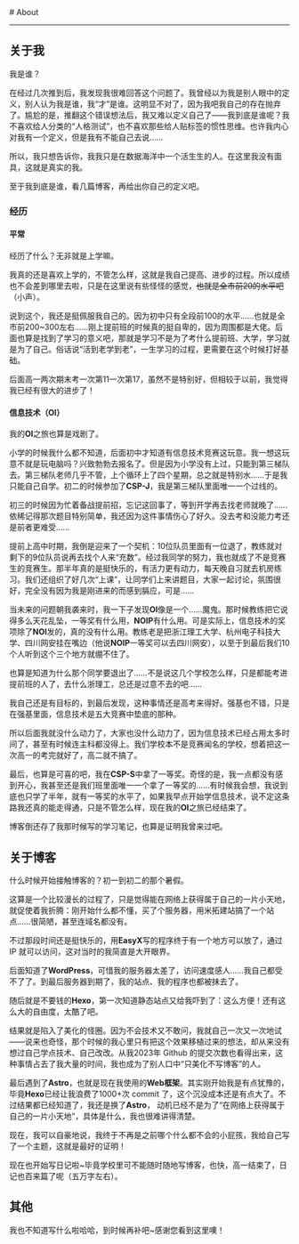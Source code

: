 
<BaseLayout PageID="about">
  <BaseCard title="about">
# About

---

## 关于我

我是谁？

在经过几次推到后，我发现我很难回答这个问题了。我曾经以为我是别人眼中的定义，别人认为我是谁，我“才”是谁。这明显不对了，因为我吧我自己的存在抛弃了。尴尬的是，推翻这个错误想法后，我又难以定义自己了——我到底是谁呢？我不喜欢给人分类的“人格测试”，也不喜欢那些给人贴标签的惯性思维。也许我内心对我有一个定义，但是我有不能自己去说……

所以，我只想告诉你，我我只是在数据海洋中一个活生生的人。在这里我没有面具，这就是真实的我。

至于我到底是谁，看几篇博客，再给出你自己的定义吧。

### 经历


#### 平常

经历了什么？无非就是上学嘛。

我真的还是喜欢上学的，不管怎么样，这就是我自己提高、进步的过程。所以成绩也不会差到哪里去啦，只是在这里说有些怪怪的感觉，~~也就是全市前20的水平吧~~（小声）。

说到这个，我还是挺佩服我自己的。因为初中只有全段前100的水平……也就是全市前200~300左右……刚上提前班的时候真的挺自卑的，因为周围都是大佬。后面也算是找到了学习的意义吧，那就是学习不是为了考什么提前班、大学，学习就是为了自己。俗话说“活到老学到老”，一生学习的过程，更需要在这个时候打好基础。

后面高一两次期末考一次第11一次第17，虽然不是特别好，但相较于以前，我觉得我已经有很大的进步了！

#### 信息技术（OI）

我的**OI**之旅也算是戏剧了。

小学的时候我什么都不知道，后面初中才知道有信息技术竞赛这玩意。我一想这玩意不就是玩电脑吗？兴致勃勃去报名了。但是因为小学没有上过，只能到第三梯队去。第三梯队老师几乎不管，上个循环上了四个星期，总之就是特别水……于是我只能自己自学。初二的时候参加了**CSP-J**，我是第三梯队里面唯一一个过线的。

初三的时候因为忙着备战提前招，忘记这回事了，等到开学再去找老师就晚了……依稀记得那次题目特别简单，我还因为这件事情伤心了好久。没去考和没能力考还是前者更难受……

提前上高中时期，我倒是迎来了一个契机：10位队员里面有一位退了，教练就对剩下的9位队员说再去找个人来“充数”。经过我同学的努力，我也就成了不是竞赛生的竞赛生。那半年真的是挺快乐的，有活力更有动力，每天晚自习就去机房练习。我们还组织了好几次“上课”，让同学们上来讲题目，大家一起讨论，氛围很好，完全没有因为我是刚进来的而感到膈应，可是……

当未来的问题朝我袭来时，我一下子发现**OI**像是一个……魔鬼。那时候教练把它说得多么天花乱坠，一等奖有什么用，**NOIP**有什么用。可是实际上，信息技术的奖项除了**NOI**发的，真的没有什么用。教练老是把浙江理工大学、杭州电子科技大学、四川网安挂在嘴边（他说**NOIP**一等奖可以去四川网安），以至于到最后我们10个人听到这个三个地方就绷不住了。

也算是知道为什么那个同学要退出了……不是说这几个学校怎么样，只是都能考进提前班的人了，去什么浙理工，总还是过意不去的吧……

我自己还是有目标的，到最后发现，这种事情还是高考来得好。强基也不错，只是在强基里面，信息技术是五大竞赛中垫底的那种。

所以后面我就没什么动力了，大家也没什么动力了，因为信息技术已经占用太多时间了，甚至有时候连主科都没得上。我们学校本不是竞赛闻名的学校，想着把这一次高一的考完就好了，高二就不搞了。

最后，也算是可喜的吧，我在**CSP-S**中拿了一等奖。奇怪的是，我一点都没有感到开心，我甚至还是我们班里面唯一一个拿了一等奖的……有时候我会想，我说到底也只学了半年，就有一等奖的水平了，如果我早点开始学信息技术，说不定这条路我还真的能走得通，只是不管怎么样，现在我的**OI**之旅已经结束了。

博客倒还存了我那时候写的学习笔记，也算是证明我曾来过吧。

## 关于博客

什么时候开始接触博客的？初一到初二的那个暑假。

这算是一个比较漫长的过程了，只是觉得能在网络上获得属于自己的一片小天地，就促使着我折腾：刚开始什么都不懂，买了个服务器，用米拓建站搞了一个站点……很简陋，甚至连域名都没有。

不过那段时间还是挺快乐的，用**EasyX**写的程序终于有一个地方可以放了，通过 IP 就可以访问，这对当时的我简直是大开眼界。

后面知道了**WordPress**，可惜我的服务器太差了，访问速度感人……我自己都受不了了。到最后服务器到期了，我的站点、我的程序也都被抹去了。

随后就是不要钱的**Hexo**，第一次知道静态站点又给我吓到了：这么方便！还有这么大的自由度，太酷了吧。

结果就是陷入了美化的怪圈。因为不会技术又不敢问，我就自己一次又一次地试——说来也奇怪，那个时候的我心里只有把这个效果移植过来的想法，却从来没有想过自己学点技术、自己改改。从我2023年 Github 的提交次数也看得出来，这种事情占去了我大量的时间，我也成为了别人口中“只美化不写博客”的人。

最后遇到了**Astro**，也就是现在我使用的**Web框架**。其实刚开始我是有点犹豫的，毕竟**Hexo**已经让我浪费了1000+次 commit 了，这个沉没成本还是有点大了。不过结果都已经知道了，我还是换了**Astro**， 动机已经不是为了“在网络上获得属于自己的一片小天地”，具体是什么，我也很难讲得清楚。

现在，我可以自豪地说，我终于不再是之前哪个什么都不会的小屁孩，我给自己写了一个主题，这就是最好的证明！

<div class="alert"> 现在也开始写日记啦~毕竟学校里可不能随时随地写博客，也快，高一结束了，日记也百来篇了呢（五万字左右）。</div>

## 其他

我也不知道写什么啦哈哈，到时候再补吧~感谢您看到这里噢！
  </BaseCard>
</BaseLayout>